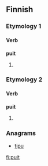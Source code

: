 ==Finnish==

===Etymology 1===

====Verb====
'''puit'''

# {{fi-form of|puida|type=verb|pr=second-person|pl=singular|mood=indicative|tense=present}}

===Etymology 2===

====Verb====
'''puit'''

# {{fi-form of|pukea|type=verb|pr=second-person|pl=singular|mood=indicative|tense=past}}

===Anagrams===
*[[tipu]]

[[fi:puit]]